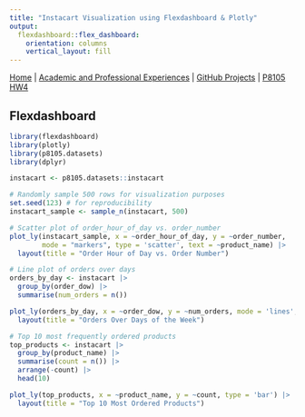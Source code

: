 ```yaml
---
title: "Instacart Visualization using Flexdashboard & Plotly"
output: 
  flexdashboard::flex_dashboard:
    orientation: columns
    vertical_layout: fill
---
```

[Home](index.html) | 
[Academic and Professional Experiences](experiences.html) | 
[GitHub Projects](github_projects.html) |
[P8105 HW4](p8105_hw4.html)

## Flexdashboard

```r
library(flexdashboard)
library(plotly)
library(p8105.datasets)
library(dplyr)

instacart <- p8105.datasets::instacart

# Randomly sample 500 rows for visualization purposes
set.seed(123) # for reproducibility
instacart_sample <- sample_n(instacart, 500)

# Scatter plot of order_hour_of_day vs. order_number
plot_ly(instacart_sample, x = ~order_hour_of_day, y = ~order_number, 
        mode = "markers", type = 'scatter', text = ~product_name) |>
  layout(title = "Order Hour of Day vs. Order Number")

# Line plot of orders over days
orders_by_day <- instacart |>
  group_by(order_dow) |>
  summarise(num_orders = n())

plot_ly(orders_by_day, x = ~order_dow, y = ~num_orders, mode = 'lines', type = 'scatter') |>
  layout(title = "Orders Over Days of the Week")

# Top 10 most frequently ordered products
top_products <- instacart |>
  group_by(product_name) |> 
  summarise(count = n()) |> 
  arrange(-count) |> 
  head(10)

plot_ly(top_products, x = ~product_name, y = ~count, type = 'bar') |>
  layout(title = "Top 10 Most Ordered Products")
```